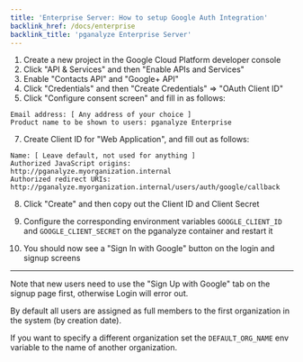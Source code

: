 ```yaml
---
title: 'Enterprise Server: How to setup Google Auth Integration'
backlink_href: /docs/enterprise
backlink_title: 'pganalyze Enterprise Server'
---
```


1. Create a new project in the Google Cloud Platform developer console
1. Click "API & Services" and then "Enable APIs and Services"
3. Enable "Contacts API" and "Google+ API"
4. Click "Credentials" and then "Create Credentials" => "OAuth Client ID"
5. Click "Configure consent screen" and fill in as follows:

```
Email address: [ Any address of your choice ]
Product name to be shown to users: pganalyze Enterprise
```

7. Create Client ID for "Web Application", and fill out as follows:

```
Name: [ Leave default, not used for anything ]
Authorized JavaScript origins: http://pganalyze.myorganization.internal
Authorized redirect URIs: http://pganalyze.myorganization.internal/users/auth/google/callback
```

8. Click "Create" and then copy out the Client ID and Client Secret

9. Configure the corresponding environment variables `GOOGLE_CLIENT_ID` and `GOOGLE_CLIENT_SECRET` on the pganalyze container and restart it

10. You should now see a "Sign In with Google" button on the login and signup screens

---

Note that new users need to use the "Sign Up with Google" tab on the signup page first, otherwise Login will error out.

By default all users are assigned as full members to the first organization in the system (by creation date).

If you want to specify a different organization set the `DEFAULT_ORG_NAME` env variable to the name of another organization.
